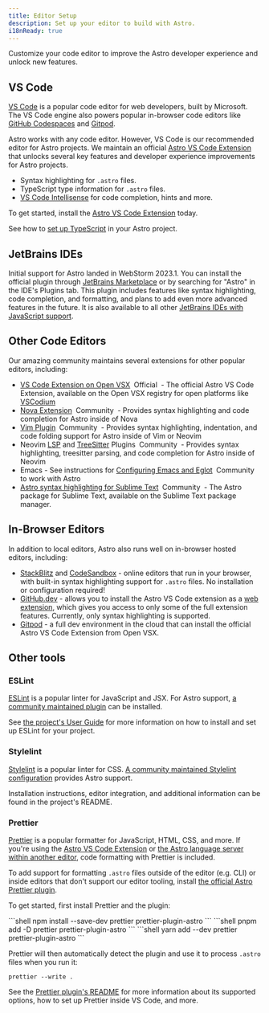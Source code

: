 ```yaml
---
title: Editor Setup
description: Set up your editor to build with Astro.
i18nReady: true
---
```


Customize your code editor to improve the Astro developer experience and unlock new features.

## VS Code

[VS Code](https://code.visualstudio.com/) is a popular code editor for web developers, built by Microsoft. The VS Code engine also powers popular in-browser code editors like [GitHub Codespaces](https://github.com/features/codespaces) and [Gitpod](https://gitpod.io/).

Astro works with any code editor. However, VS Code is our recommended editor for Astro projects. We maintain an official [Astro VS Code Extension](https://marketplace.visualstudio.com/items?itemName=astro-build.astro-vscode) that unlocks several key features and developer experience improvements for Astro projects.

- Syntax highlighting for `.astro` files.
- TypeScript type information for `.astro` files.
- [VS Code Intellisense](https://code.visualstudio.com/docs/editor/intellisense) for code completion, hints and more.

To get started, install the [Astro VS Code Extension](https://marketplace.visualstudio.com/items?itemName=astro-build.astro-vscode) today.


<ReadMore>See how to [set up TypeScript](/en/guides/typescript/) in your Astro project.</ReadMore>

## JetBrains IDEs

Initial support for Astro landed in WebStorm 2023.1. You can install the official plugin through [JetBrains Marketplace](https://plugins.jetbrains.com/plugin/20959-astro) or by searching for "Astro" in the IDE's Plugins tab. This plugin includes features like syntax highlighting, code completion, and formatting, and plans to add even more advanced features in the future. It is also available to all other [JetBrains IDEs with JavaScript support](https://www.jetbrains.com/products/#lang=js&type=ide).


## Other Code Editors

Our amazing community maintains several extensions for other popular editors, including:

- [VS Code Extension on Open VSX](https://open-vsx.org/extension/astro-build/astro-vscode) <span style="margin: 0.25em;"><Badge variant="accent">Official</Badge></span> - The official Astro VS Code Extension, available on the Open VSX registry for open platforms like [VSCodium](https://vscodium.com/)
- [Nova Extension](https://extensions.panic.com/extensions/sciencefidelity/sciencefidelity.astro/) <span style="margin: 0.25em;"><Badge variant="neutral">Community</Badge></span> - Provides syntax highlighting and code completion for Astro inside of Nova
- [Vim Plugin](https://github.com/wuelnerdotexe/vim-astro) <span style="margin: 0.25em;"><Badge variant="neutral">Community</Badge></span> - Provides syntax highlighting, indentation, and code folding support for Astro inside of Vim or Neovim
- Neovim [LSP](https://github.com/neovim/nvim-lspconfig/blob/master/doc/server_configurations.md#astro) and [TreeSitter](https://github.com/virchau13/tree-sitter-astro) Plugins <span style="margin: 0.25em;"><Badge variant="neutral">Community</Badge></span> - Provides syntax highlighting, treesitter parsing, and code completion for Astro inside of Neovim
- Emacs - See instructions for [Configuring Emacs and Eglot](https://medium.com/@jrmjrm/configuring-emacs-and-eglot-to-work-with-astro-language-server-9408eb709ab0) <span style="margin: 0.25em;"><Badge variant="neutral">Community</Badge></span> to work with Astro
- [Astro syntax highlighting for Sublime Text](https://packagecontrol.io/packages/Astro) <span style="margin: 0.25em;"><Badge variant="neutral">Community</Badge></span> - The Astro package for Sublime Text, available on the Sublime Text package manager.

## In-Browser Editors

In addition to local editors, Astro also runs well on in-browser hosted editors, including:

- [StackBlitz](https://stackblitz.com/) and [CodeSandbox](https://codesandbox.io/) - online editors that run in your browser, with built-in syntax highlighting support for `.astro` files. No installation or configuration required!
- [GitHub.dev](https://github.dev/) - allows you to install the Astro VS Code extension as a [web extension](https://code.visualstudio.com/api/extension-guides/web-extensions), which gives you access to only some of the full extension features. Currently, only syntax highlighting is supported.
- [Gitpod](https://gitpod.io/) - a full dev environment in the cloud that can install the official Astro VS Code Extension from Open VSX.

## Other tools

### ESLint

[ESLint](https://eslint.org/) is a popular linter for JavaScript and JSX. For Astro support, [a community maintained plugin](https://github.com/ota-meshi/eslint-plugin-astro) can be installed.

See [the project's User Guide](https://ota-meshi.github.io/eslint-plugin-astro/user-guide/) for more information on how to install and set up ESLint for your project.

### Stylelint

[Stylelint](https://stylelint.io/) is a popular linter for CSS. [A community maintained Stylelint configuration](https://github.com/ota-meshi/stylelint-config-html) provides Astro support. 

Installation instructions, editor integration, and additional information can be found in the project's README.

### Prettier

[Prettier](https://prettier.io/) is a popular formatter for JavaScript, HTML, CSS, and more. If you're using the [Astro VS Code Extension](https://marketplace.visualstudio.com/items?itemName=astro-build.astro-vscode) or [the Astro language server within another editor](#other-code-editors), code formatting with Prettier is included.

To add support for formatting `.astro` files outside of the editor (e.g. CLI) or inside editors that don't support our editor tooling, install [the official Astro Prettier plugin](https://github.com/withastro/prettier-plugin-astro).

To get started, first install Prettier and the plugin:

<PackageManagerTabs>
  <Fragment slot="npm">
  ```shell
  npm install --save-dev prettier prettier-plugin-astro
  ```
  </Fragment>
  <Fragment slot="pnpm">
  ```shell
  pnpm add -D prettier prettier-plugin-astro
  ```
  </Fragment>
  <Fragment slot="yarn">
  ```shell
  yarn add --dev prettier prettier-plugin-astro
  ```
  </Fragment>
</PackageManagerTabs>

Prettier will then automatically detect the plugin and use it to process `.astro` files when you run it:

```shell
prettier --write .
```

See the [Prettier plugin's README](https://github.com/withastro/prettier-plugin-astro/blob/main/README.md) for more information about its supported options, how to set up Prettier inside VS Code, and more.
